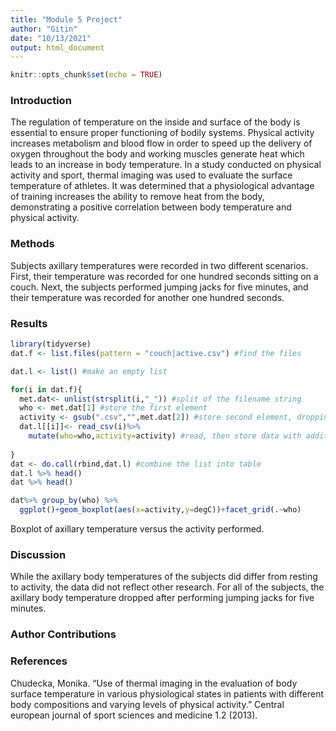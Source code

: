 ```yaml
---
title: "Module 5 Project"
author: "Gitin"
date: "10/13/2021"
output: html_document
---
```


```r
knitr::opts_chunk$set(echo = TRUE)
```

### Introduction

The regulation of temperature on the inside and surface of the body is essential to ensure proper functioning of bodily systems. Physical activity increases metabolism and blood flow in order to speed up the delivery of oxygen throughout the body and working muscles generate heat which leads to an increase in body temperature. In a study conducted on physical activity and sport, thermal imaging was used to evaluate the surface temperature of athletes. It was determined that a physiological advantage of training increases the ability to remove heat from the body, demonstrating a positive correlation between body temperature and physical activity.

### Methods

Subjects axillary temperatures were recorded in two different scenarios. First, their temperature was recorded for one hundred seconds sitting on a couch. Next, the subjects performed jumping jacks for five minutes, and their temperature was recorded for another one hundred seconds.

### Results

```r
library(tidyverse)
dat.f <- list.files(pattern = "couch|active.csv") #find the files

dat.l <- list() #make an empty list

for(i in dat.f){
  met.dat<- unlist(strsplit(i,"_")) #split of the filename string
  who <- met.dat[1] #store the first element
  activity <- gsub(".csv","",met.dat[2]) #store second element, dropping CSV with gsub()
  dat.l[[i]]<- read_csv(i)%>%
    mutate(who=who,activity=activity) #read, then store data with additional columns of metada in list as position unique to i
  
}
dat <- do.call(rbind,dat.l) #combine the list into table
dat.l %>% head()
dat %>% head()

dat%>% group_by(who) %>%
  ggplot()+geom_boxplot(aes(x=activity,y=degC))+facet_grid(.~who)
```

Boxplot of axillary temperature versus the activity performed. 

### Discussion

While the axillary body temperatures of the subjects did differ from resting to activity, the data did not reflect other research. For all of the subjects, the axillary body temperature dropped after performing jumping jacks for five minutes.

### Author Contributions

### References
Chudecka, Monika. "Use of thermal imaging in the evaluation of body surface temperature in various physiological states in patients with different body compositions and varying levels of physical activity." Central european journal of sport sciences and medicine 1.2 (2013).

